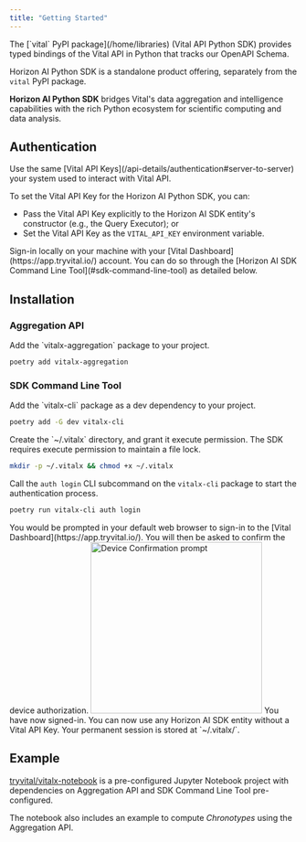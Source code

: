 ```yaml
---
title: "Getting Started"
---
```


<Note>
The [`vital` PyPI package](/home/libraries)  (Vital API Python SDK) provides typed bindings
of the Vital API in Python that tracks our OpenAPI Schema.

Horizon AI Python SDK is a standalone product offering, separately from the `vital` PyPI package.
</Note>

**Horizon AI Python SDK** bridges Vital's data aggregation and intelligence capabilities with the
rich Python ecosystem for scientific computing and data analysis.

## Authentication

<AccordionGroup>

<Accordion title="Deployed Services" icon="server" defaultOpen>
Use the same [Vital API Keys](/api-details/authentication#server-to-server) your system used to interact with Vital API.

To set the Vital API Key for the Horizon AI Python SDK, you can:
* Pass the Vital API Key explicitly to the Horizon AI SDK entity's constructor (e.g., the Query Executor); or
* Set the Vital API Key as the `VITAL_API_KEY` environment variable.

</Accordion>

<Accordion title="Data Scientists and Developers" icon="user" defaultOpen>
Sign-in locally on your machine with your [Vital Dashboard](https://app.tryvital.io/) account. You can
do so through the [Horizon AI SDK Command Line Tool](#sdk-command-line-tool) as detailed below.
</Accordion>

</AccordionGroup>

## Installation

### Aggregation API

<Steps>

<Step title="Add a dependency">
Add the `vitalx-aggregation` package to your project.

```bash
poetry add vitalx-aggregation
```
</Step>

</Steps>

### SDK Command Line Tool

<Steps>

<Step title="Add a dependency">
Add the `vitalx-cli` package as a dev dependency to your project.

```bash
poetry add -G dev vitalx-cli
```
</Step>

<Step title="Start the device authentication process">
Create the `~/.vitalx` directory, and grant it execute permission. The SDK requires execute
permission to maintain a file lock.

```bash
mkdir -p ~/.vitalx && chmod +x ~/.vitalx
```

Call the `auth login` CLI subcommand on the `vitalx-cli` package to start the authentication
process.

```bash
poetry run vitalx-cli auth login
```

</Step>

<Step title="Sign in with your Vital Dashboard account">
You would be prompted in your default web browser to sign-in to the [Vital Dashboard](https://app.tryvital.io/).
You will then be asked to confirm the device authorization.

<Frame>
<img src="/img/horizon-ai/python-sdk-cli-signin.png" alt="Device Confirmation prompt" width="300" />
</Frame>
</Step>

<Step title="Voila!">
You have now signed-in. You can now use any Horizon AI SDK entity without a Vital API Key.

<Note>
Your permanent session is stored at `~/.vitalx/`.
</Note>

</Step>

</Steps>


## Example

[tryvital/vitalx-notebook](https://github.com/tryVital/vitalx-notebook) is a pre-configured Jupyter Notebook project
with dependencies on Aggregation API and SDK Command Line Tool pre-configured.

The notebook also includes an example to compute _Chronotypes_ using the Aggregation API.

